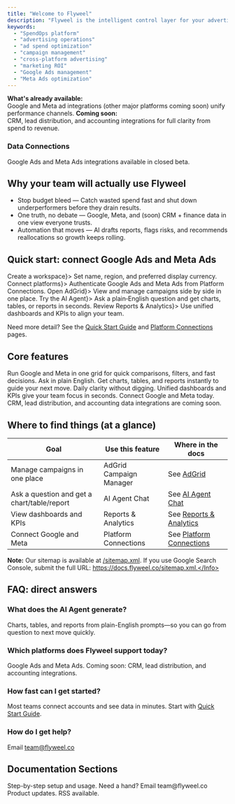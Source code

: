 ---
title: "Welcome to Flyweel"
description: "Flyweel is the intelligent control layer for your advertising operations. We help high-volume advertising teams eliminate waste, make data-driven decisions faster, and unlock hidden ROI across Google Ads, Meta Ads, and beyond."
keywords:
  - "SpendOps platform"
  - "advertising operations"
  - "ad spend optimization"
  - "campaign management"
  - "cross-platform advertising"
  - "marketing ROI"
  - "Google Ads management"
  - "Meta Ads optimization"
---

<Check><strong>What's already available:</strong><br/>Google and Meta ad integrations (other major platforms coming soon) unify performance channels.</Check>
<Info><strong>Coming soon:</strong><br/>CRM, lead distribution, and accounting integrations for full clarity from spend to revenue.</Info>

### Data Connections

<Update label="2024-10-11" description="Closed Beta v1.0">
  Google Ads and Meta Ads integrations available in closed beta.
</Update>

## Why your team will actually use Flyweel

- Stop budget bleed — Catch wasted spend fast and shut down underperformers before they drain results.
- One truth, no debate — Google, Meta, and (soon) CRM + finance data in one view everyone trusts.
- Automation that moves — AI drafts reports, flags risks, and recommends reallocations so growth keeps rolling.

## Quick start: connect Google Ads and Meta Ads

<Steps>
  <Step title={<a href="/getting-started/quickstart-guide">Create a workspace</a>}>
    Set name, region, and preferred display currency.
  </Step>
  <Step title={<a href="/getting-started/ad-platform-connections">Connect platforms</a>}>
    Authenticate Google Ads and Meta Ads from Platform Connections.
  </Step>
  <Step title={<a href="/features/adgrid-campaign-manager">Open AdGrid</a>}>
    View and manage campaigns side by side in one place.
  </Step>
  <Step title={<a href="/features/ai-agent-chat">Try the AI Agent</a>}>
    Ask a plain‑English question and get charts, tables, or reports in seconds.
  </Step>
  <Step title={<a href="/features/reports-analytics">Review Reports & Analytics</a>}>
    Use unified dashboards and KPIs to align your team.
  </Step>
</Steps>

Need more detail? See the <a href="/getting-started/quickstart-guide">Quick Start Guide</a> and <a href="/getting-started/ad-platform-connections">Platform Connections</a> pages.

## Core features

<Columns cols={2}>
  <Card
    title="AdGrid Campaign Manager"
    icon="grid"
    href="/features/adgrid-campaign-manager"
  >
    Run Google and Meta in one grid for quick comparisons, filters, and fast decisions.
  </Card>
  <Card
    title="AI Agent Chat"
    icon="comments"
    iconType="solid"
    href="/features/ai-agent-chat"
  >
    Ask in plain English. Get charts, tables, and reports instantly to guide your next move.
  </Card>
  <Card
    title="Reports & Analytics"
    icon="chart-bar"
    iconType="solid"
    href="/features/reports-analytics"
  >
    Daily clarity without digging. Unified dashboards and KPIs give your team focus in seconds.
  </Card>
  <Card
    title="Platform Connections"
    icon="plug"
    href="/getting-started/ad-platform-connections"
  >
    Connect Google and Meta today. CRM, lead distribution, and accounting data integrations are coming soon.
  </Card>
</Columns>

## Where to find things (at a glance)

| Goal | Use this feature | Where in the docs |
|---|---|---|
| Manage campaigns in one place | AdGrid Campaign Manager | See <a href="/features/adgrid-campaign-manager">AdGrid</a> |
| Ask a question and get a chart/table/report | AI Agent Chat | See <a href="/features/ai-agent-chat">AI Agent Chat</a> |
| View dashboards and KPIs | Reports & Analytics | See <a href="/features/reports-analytics">Reports & Analytics</a> |
| Connect Google and Meta | Platform Connections | See <a href="/getting-started/ad-platform-connections">Platform Connections</a> |

<Info><strong>Note:</strong> Our sitemap is available at <a href="/sitemap.xml">/sitemap.xml</a>. If you use Google Search Console, submit the full URL: https://docs.flyweel.co/sitemap.xml.</Info>

## FAQ: direct answers

### What does the AI Agent generate?
Charts, tables, and reports from plain-English prompts—so you can go from question to next move quickly.

### Which platforms does Flyweel support today?
Google Ads and Meta Ads. Coming soon: CRM, lead distribution, and accounting integrations.

### How fast can I get started?
Most teams connect accounts and see data in minutes. Start with <a href="/getting-started/quickstart-guide">Quick Start Guide</a>.

### How do I get help?
Email <a href="mailto:team@flyweel.co">team@flyweel.co</a>

## Documentation Sections

<Columns cols={3}>
  <Card
    title="User Guide"
    icon="book-open"
    href="/getting-started/quickstart-guide"
  >
    Step-by-step setup and usage.
  </Card>
  <Card
    title="Support & Help"
    icon="headphones"
    href="mailto:team@flyweel.co"
  >
    Need a hand? Email team@flyweel.co
  </Card>
  <Card
    title="Changelog"
    icon="megaphone"
    href="/changelog"
  >
    Product updates. RSS available.
  </Card>
</Columns>
